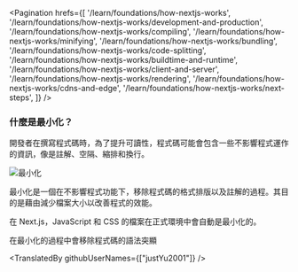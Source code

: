 
<Pagination
  hrefs={[
    '/learn/foundations/how-nextjs-works',
    '/learn/foundations/how-nextjs-works/development-and-production',
    '/learn/foundations/how-nextjs-works/compiling',
    '/learn/foundations/how-nextjs-works/minifying',
    '/learn/foundations/how-nextjs-works/bundling',
    '/learn/foundations/how-nextjs-works/code-splitting',
    '/learn/foundations/how-nextjs-works/buildtime-and-runtime',
    '/learn/foundations/how-nextjs-works/client-and-server',
    '/learn/foundations/how-nextjs-works/rendering',
    '/learn/foundations/how-nextjs-works/cdns-and-edge',
    '/learn/foundations/how-nextjs-works/next-steps',
  ]}
/>

### 什麼是最小化？

開發者在撰寫程式碼時，為了提升可讀性，程式碼可能會包含一些不影響程式運作的資訊，像是註解、空隔、縮排和換行。

![最小化](https://nextjs.org/static/images/learn/foundations/minifying.png "最小化")

最小化是一個在不影響程式功能下，移除程式碼的格式排版以及註解的過程。其目的是藉由減少檔案大小以改善程式的效能。

在 Next.js，JavaScript 和 CSS 的檔案在正式環境中會自動是最小化的。

<Quiz>
    <QuizHeading type={QuizType.trueOrFalse}>
       在最小化的過程中會移除程式碼的語法突顯
    </QuizHeading>
    <QuizOptionGroup>
        <QuizOption text="是 - 語法突顯只會在開發的時候需要"/>
        <QuizOption text="否 - 語法突顯是編輯器提供的功能" isCorrect/>
    </QuizOptionGroup>
</Quiz>

<TranslatedBy githubUserNames={["justYu2001"]} />

